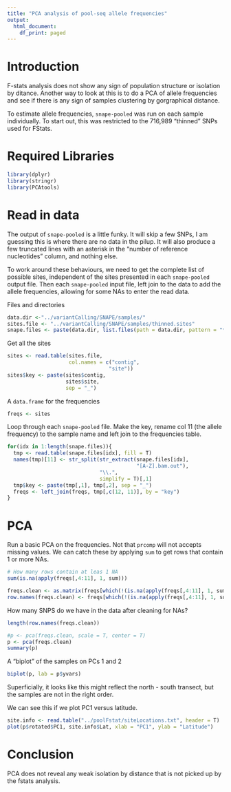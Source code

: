 ```yaml
---
title: "PCA analysis of pool-seq allele frequencies"
output:
  html_document:
    df_print: paged
---
```


# Introduction

F-stats analysis does not show any sign of population structure or isolation by ditance. Another way to look at this is to do a PCA of allele frequencies and see if there is any sign of samples clustering by gorgraphical distance.

To estimate allele frequencies, `snape-pooled` was run on each sample individually. To start out, this was restricted to the 716,989 "thinned" SNPs used for FStats.

# Required Libraries

```r
library(dplyr)
library(stringr)
library(PCAtools)
```


# Read in data

The output of `snape-pooled` is a little funky. It will skip a few SNPs, I am guessing this is where there are no data in the pilup. It will also produce a few truncated lines with an asterisk in the "number of reference nucleotides" column, and nothing else.

To work around these behaviours, we need to get the complete list of possible sites, independent of the sites presented in each `snape-pooled` output file. Then each `snape-pooled` input file, left join to the data to add the allele frequencies, allowing for some NAs to enter the read data.

Files and directories

```r
data.dir <-"../variantCalling/SNAPE/samples/"
sites.file <- "../variantCalling/SNAPE/samples/thinned.sites"
snape.files <- paste(data.dir, list.files(path = data.dir, pattern = "*.out"), sep = "")

```


Get all the sites
```r
sites <- read.table(sites.file, 
                    col.names = c("contig",
                                 "site"))
sites$key <- paste(sites$contig, 
                   sites$site, 
                   sep = "_")

```

A `data.frame` for the frequencies

```r
freqs <- sites
```


Loop through each `snape-pooled` file. Make the key, rename col 11 (the allele frequency) to the sample name and left join to the frequencies table.

```r
for(idx in 1:length(snape.files)){
  tmp <- read.table(snape.files[idx], fill = T)
  names(tmp)[11] <- str_split(str_extract(snape.files[idx], 
                                          "[A-Z].bam.out"), 
                              "\\.", 
                              simplify = T)[,1]
  tmp$key <- paste(tmp[,1], tmp[,2], sep = "_")
  freqs <- left_join(freqs, tmp[,c(12, 11)], by = "key")
}
```

# PCA

Run a basic PCA on the frequencies. Not that `prcomp` will not accepts missing values. We can catch these by applying `sum` to get rows that contain 1 or more NAs.



```r
# How many rows contain at leas 1 NA
sum(is.na(apply(freqs[,4:11], 1, sum)))

```
```r
freqs.clean <- as.matrix(freqs[which(!(is.na(apply(freqs[,4:11], 1, sum)))), 4:11])
row.names(freqs.clean) <- freqs[which(!(is.na(apply(freqs[,4:11], 1, sum)))), 3]

```

How many SNPS do we have in the data after cleaning for NAs?

```r
length(row.names(freqs.clean))

```


```r
#p <- pca(freqs.clean, scale = T, center = T)
p <- pca(freqs.clean)
summary(p)
```

A "biplot" of the samples on PCs 1 and 2

```r
biplot(p, lab = p$yvars)

```

Superficially, it looks like this might reflect the north - south transect, but the samples are not in the right order.

We can see this if we plot PC1 versus latitude.

```r
site.info <- read.table("../poolFstat/siteLocations.txt", header = T)
plot(p$rotated$PC1, site.info$Lat, xlab = "PC1", ylab = "Latitude")

```

# Conclusion

PCA does not reveal any weak isolation by distance that is not picked up by the fstats analysis.
